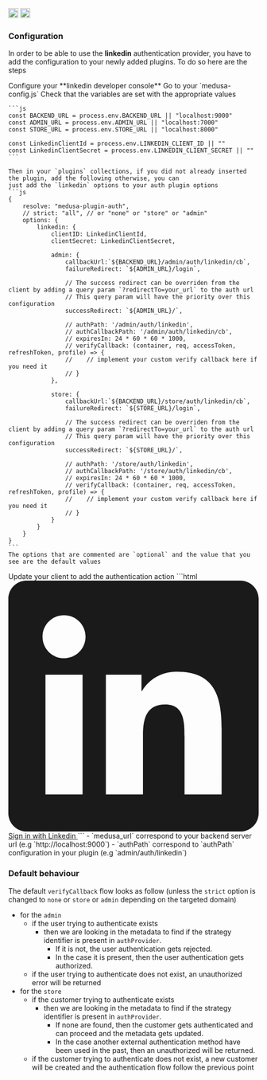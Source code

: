 <div style={{display: "flex", marginTop: "1rem"}}>
    <a style={{display: "inline"}} href="https://www.npmjs.com/package/medusa-plugin-auth"><img alt="NPM Version" src="https://img.shields.io/npm/v/medusa-plugin-auth.svg" height="20"/></a>
    <a style={{display: "inline", marginLeft: "0.5rem"}} href="https://github.com/adrien2p/medusa-plugins/tree/main/packages/medusa-plugin-auth"><img alt="NPM Version" src="https://img.shields.io/badge/github-%23121011.svg?style=Flat-square&logo=github&logoColor=white" height="20"/></a>
</div>

### Configuration

In order to be able to use the **linkedin** authentication provider, you have to add the configuration to your
newly added plugins. To do so here are the steps

<CircleStep index={1}>
    Configure your **linkedin developer console**
</CircleStep>

<CircleStep index={2}>
    Go to your `medusa-config.js`
</CircleStep>

<CircleStep index={3}>
    Check that the variables are set with the appropriate values

    ```js
    const BACKEND_URL = process.env.BACKEND_URL || "localhost:9000"
    const ADMIN_URL = process.env.ADMIN_URL || "localhost:7000"
    const STORE_URL = process.env.STORE_URL || "localhost:8000"

    const LinkedinClientId = process.env.LINKEDIN_CLIENT_ID || ""
    const LinkedinClientSecret = process.env.LINKEDIN_CLIENT_SECRET || ""
    ```

    Then in your `plugins` collections, if you did not already inserted the plugin, add the following otherwise, you can
    just add the `linkedin` options to your auth plugin options
    ```js
    {
        resolve: "medusa-plugin-auth",
        // strict: "all", // or "none" or "store" or "admin"
        options: {
            linkedin: {
                clientID: LinkedinClientId,
                clientSecret: LinkedinClientSecret,

                admin: {
                    callbackUrl:`${BACKEND_URL}/admin/auth/linkedin/cb`,
                    failureRedirect: `${ADMIN_URL}/login`,

					// The success redirect can be overriden from the client by adding a query param `?redirectTo=your_url` to the auth url
					// This query param will have the priority over this configuration
                    successRedirect: `${ADMIN_URL}/`,

                    // authPath: '/admin/auth/linkedin',
                    // authCallbackPath: '/admin/auth/linkedin/cb',
                    // expiresIn: 24 * 60 * 60 * 1000,
                    // verifyCallback: (container, req, accessToken, refreshToken, profile) => {
                    //    // implement your custom verify callback here if you need it
                    // }
                },

                store: {
                    callbackUrl:`${BACKEND_URL}/store/auth/linkedin/cb`,
                    failureRedirect: `${STORE_URL}/login`,

					// The success redirect can be overriden from the client by adding a query param `?redirectTo=your_url` to the auth url
					// This query param will have the priority over this configuration
                    successRedirect: `${STORE_URL}/`,

                    // authPath: '/store/auth/linkedin',
                    // authCallbackPath: '/store/auth/linkedin/cb',
                    // expiresIn: 24 * 60 * 60 * 1000,
                    // verifyCallback: (container, req, accessToken, refreshToken, profile) => {
                    //    // implement your custom verify callback here if you need it
                    // }
                }
            }
        }
    }
    ```
    The options that are commented are `optional` and the value that you see are the default values
</CircleStep>

<CircleStep index={4}>
    Update your client to add the authentication action
    ```html
    <a href="${medusa_url}/${authPath}" type="button" class="text-white bg-[#2663eb] hover:bg-[#2663eb]/90 focus:ring-4 focus:outline-none focus:ring-[#2663eb]/50 font-medium rounded-lg text-sm px-5 py-2.5 text-center inline-flex items-center dark:focus:ring-[#2663eb]/55 mr-2 mb-2">
      <svg class="mr-2 -ml-1 w-4 h-4" aria-hidden="true" focusable="false" data-prefix="fab" data-icon="linkedin" role="img" xmlns="http://www.w3.org/2000/svg" viewBox="0 0 256 256"><path fill="currentColor" d="M218.123122,218.127392 L180.191928,218.127392 L180.191928,158.724263 C180.191928,144.559023 179.939053,126.323993 160.463756,126.323993 C140.707926,126.323993 137.685284,141.757585 137.685284,157.692986 L137.685284,218.123441 L99.7540894,218.123441 L99.7540894,95.9665207 L136.168036,95.9665207 L136.168036,112.660562 L136.677736,112.660562 C144.102746,99.9650027 157.908637,92.3824528 172.605689,92.9280076 C211.050535,92.9280076 218.138927,118.216023 218.138927,151.114151 L218.123122,218.127392 Z M56.9550587,79.2685282 C44.7981969,79.2707099 34.9413443,69.4171797 34.9391618,57.260052 C34.93698,45.1029244 44.7902948,35.2458562 56.9471566,35.2436736 C69.1040185,35.2414916 78.9608713,45.0950217 78.963054,57.2521493 C78.9641017,63.090208 76.6459976,68.6895714 72.5186979,72.8184433 C68.3913982,76.9473153 62.7929898,79.26748 56.9550587,79.2685282 M75.9206558,218.127392 L37.94995,218.127392 L37.94995,95.9665207 L75.9206558,95.9665207 L75.9206558,218.127392 Z M237.033403,0.0182577091 L18.8895249,0.0182577091 C8.57959469,-0.0980923971 0.124827038,8.16056231 -0.001,18.4706066 L-0.001,237.524091 C0.120519052,247.839103 8.57460631,256.105934 18.8895249,255.9977 L237.033403,255.9977 C247.368728,256.125818 255.855922,247.859464 255.999,237.524091 L255.999,18.4548016 C255.851624,8.12438979 247.363742,-0.133792868 237.033403,0.000790807055"></path></svg>
      Sign in with Linkedin
    </a>
    ```
    - `medusa_url` correspond to your backend server url (e.g `http://localhost:9000`)
    - `authPath` correspond to `authPath` configuration in your plugin (e.g `admin/auth/linkedin`)
</CircleStep>

### Default behaviour

The default `verifyCallback` flow looks as follow (unless the `strict` option is changed to `none` or `store` or `admin` depending on the targeted domain)
- for the `admin`
    - if the user trying to authenticate exists
        - then we are looking in the metadata to find if the strategy identifier is present in `authProvider`.
          - If it is not, the user authentication gets rejected.
          - In the case it is present, then the user authentication gets authorized.
   - if the user trying to authenticate does not exist, an unauthorized error will be returned
- for the `store`
    - if the customer trying to authenticate exists
        - then we are looking in the metadata to find if the strategy identifier is present in `authProvider`.
          - If none are found, then the customer gets authenticated and can proceed and the metadata gets updated.
          - In the case another external authentication method have been used in the past, then an unauthorized
          will be returned.
   - if the customer trying to authenticate does not exist, a new customer will be created and the authentication
     flow follow the previous point